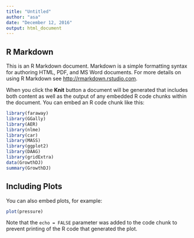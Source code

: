 ---
title: "Untitled"
author: "asa"
date: "December 12, 2016"
output: html_document
---



## R Markdown

This is an R Markdown document. Markdown is a simple formatting syntax for authoring HTML, PDF, and MS Word documents. For more details on using R Markdown see <http://rmarkdown.rstudio.com>.

When you click the **Knit** button a document will be generated that includes both content as well as the output of any embedded R code chunks within the document. You can embed an R code chunk like this:

```{r cars}
library(faraway)
library(GGally)
library(AER)
library(nlme)
library(car)
library(MASS)
library(ggplot2)
library(DAAG)
library(gridExtra)
data(GrowthDJ)
summary(GrowthDJ)
```

## Including Plots

You can also embed plots, for example:

```{r pressure, echo=FALSE}
plot(pressure)
```

Note that the `echo = FALSE` parameter was added to the code chunk to prevent printing of the R code that generated the plot.

